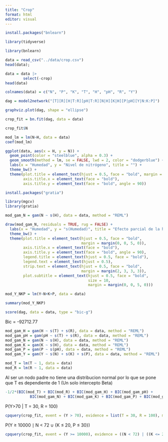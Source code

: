 ```yaml
---
title: "Crop"
format: html
editor: visual
---
```


```r
install.packages("bnlearn")
```

```r
library(tidyverse)
```

```r
library(bnlearn)
```

```r
data = read_csv("../data/crop.csv")
head(data);
```

```r
data = data |>
        select(-crop)
head(data)
```

```r
colnames(data) = c("N", "P", "K", "T", "H", "pH", "R", "Y")
```

```r
dag = model2network("[T][R][H|T:R][pH|T:R][N|H][K|H][P|pH][Y|N:K:P]")
```

```r
graphviz.plot(dag, shape = "ellipse")
```

```r
crop_fit = bn.fit(dag, data = data)
```

```r
crop_fit$N
```

```r
mod_lm = lm(N~H, data = data)
coef(mod_lm)
```

```r
ggplot(data, aes(x = H, y = N)) +
  geom_point(color = "steelblue", alpha = 0.3) +
  geom_smooth(method = lm, se = FALSE, lwd = 2, color = "dodgerblue") +
  labs(x = "Humedad", y = "Nivel de nitrógeno", title = "") +
  theme_bw() +
  theme(plot.title = element_text(hjust = 0.5, face = "bold", margin = margin(0, 0, 5, 0)),
        axis.title.x = element_text(face = "bold"),
        axis.title.y = element_text(face = "bold", angle = 90))
```

```r
install.packages("gratia")
```

```r
library(mgcv)
library(gratia)
```

```r
mod_gam_N = gam(N ~ s(H), data = data, method = "REML")
```

```r
draw(mod_gam_N, residuals = TRUE, rug = FALSE) +
  labs(x = "Humedad", y = "s(Humedad)", title = "Efecto parcial de la humedad sobre el nitrógeno") +
  theme_bw() +
  theme(plot.title = element_text(hjust = 0.5, face = "bold",
                                  margin = margin(0, 0, 5, 0)),
        axis.title.x = element_text(face = "bold"),
        axis.title.y = element_text(face = "bold", angle = 90),
        legend.title = element_text(hjust = 0.5, face = "bold"),
        legend.text = element_text(hjust = 0.5),
        strip.text = element_text(hjust = 0.5, face = "bold",
                                  margin = margin(2, 3, 3, 3)),
        plot.subtitle = element_text(hjust = 0.5, face = "bold",
                                     size = 10,
                                     margin = margin(0, 0, 5, 0)))
```

```r
mod_Y_NKP = lm(Y~N+K+P, data = data)
```

```r
summary(mod_Y_NKP)
```

```r
score(dag, data = data, type = "bic-g")

```

Bic = -92712.77

```r
mod_gam_H = gam(H ~ s(T) + s(R), data = data, method = "REML")
mod_gam_pH = gam(pH ~ s(T) + s(R), data = data, method = "REML")
mod_gam_N = gam(N ~ s(H), data = data, method = "REML")
mod_gam_K = gam(K ~ s(H), data = data, method = "REML")
mod_gam_P = gam(P ~ s(pH), data = data, method = "REML")
mod_gam_Y = gam(Y ~ s(N) + s(K) + s(P), data = data, method = "REML")
```

```r
mod_T = lm(T ~ 1, data = data)
mod_R = lm(R ~ 1, data = data)
```

Al ser un nodo padre no tiene una distribucion normal por lo que se pone que T es dependiente de 1 (Un solo intercepto Beta)

```r
-1/2*(BIC(mod_T) + BIC(mod_R) + BIC(mod_gam_H) + BIC(mod_gam_pH) +
           BIC(mod_gam_N) + BIC(mod_gam_K) + BIC(mod_gam_P) + BIC(mod_gam_Y))
```

P(Y\>70 \| T = 30, R = 100)

```r
cpquery(crop_fit, event = (Y > 70), evidence = list(T = 30, R = 100), method = "lw")
```

P(Y ≥ 10000 ∣ N \< 72 ∪ {K ≤ 20, P ≤ 30})

```r
cpquery(crop_fit, event = (Y >= 10000), evidence = ((N < 72) | ((K <= 20) & (P <= 30))), n = 10^6)
```
